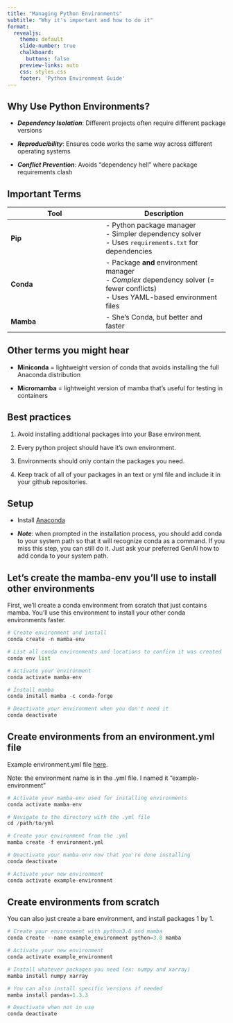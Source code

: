 ```yaml
---
title: "Managing Python Environments"
subtitle: "Why it's important and how to do it"
format:
  revealjs:
    theme: default
    slide-number: true
    chalkboard: 
      buttons: false
    preview-links: auto
    css: styles.css
    footer: 'Python Environment Guide'
---
```


## Why Use Python Environments?

-   ***Dependency Isolation***: Different projects often require different package versions

-   ***Reproducibility***: Ensures code works the same way across different operating systems

-   ***Conflict Prevention***: Avoids "dependency hell" where package requirements clash

## Important Terms

| Tool      | Description                                                                                                                        |
|-------------------------------|----------------------------------------|
| **Pip**   | \- Python package manager<br>- Simpler dependency solver<br>- Uses `requirements.txt` for dependencies                             |
| **Conda** | \- Package **and** environment manager<br>- *Complex* dependency solver (= fewer conflicts)<br>- Uses YAML-based environment files |
| **Mamba** | \- She's Conda, but better and faster                                                                                              |

## Other terms you might hear

-   **Miniconda** = lightweight version of conda that avoids installing the full Anaconda distribution

-   **Micromamba** = lightweight version of mamba that's useful for testing in containers

## Best practices

1.  Avoid installing additional packages into your Base environment.

2.  Every python project should have it's own environment.

3.  Environments should only contain the packages you need.

4.  Keep track of all of your packages in an text or yml file and include it in your github repositories.

## Setup

-   Install [Anaconda](https://ucsb-meds.github.io/MEDS-installation-guide/#install-Anaconda)

-   ***Note***: when prompted in the installation process, you should add conda to your system path so that it will recognize conda as a command. If you miss this step, you can still do it. Just ask your preferred GenAI how to add conda to your system path.

## Let's create the mamba-env you'll use to install other environments

First, we'll create a conda environment from scratch that just contains mamba. You'll use this environment to install your other conda environments faster.

``` python
# Create environment and install 
conda create -n mamba-env

# List all conda environments and locations to confirm it was created
conda env list

# Activate your environment 
conda activate mamba-env

# Install mamba
conda install mamba -c conda-forge

# Deactivate your environment when you don't need it
conda deactivate
```

## Create environments from an environment.yml file

Example environment.yml file [here](https://github.com/katleyq/python-env-guide/blob/main/example-environment/environment.yml).

Note: the environment name is in the .yml file. I named it "example-environment"

``` python
# Activate your mamba-env used for installing environments
conda activate mamba-env

# Navigate to the directory with the .yml file
cd /path/to/yml

# Create your environment from the .yml
mamba create -f environment.yml

# Deactivate your mamba-env now that you're done installing
conda deactivate

# Activate your new environment
conda activate example-environment
```

## Create environments from scratch 

You can also just create a bare environment, and install packages 1 by 1.

``` python
# Create your environment with python3.8 and mamba
conda create --name example_environment python=3.8 mamba

# Activate your new environment
conda activate example_environment

# Install whatever packages you need (ex: numpy and xarray)
mamba install numpy xarray

# You can also install specific versions if needed
mamba install pandas=1.3.3

# Deactivate when not in use
conda deactivate
```
